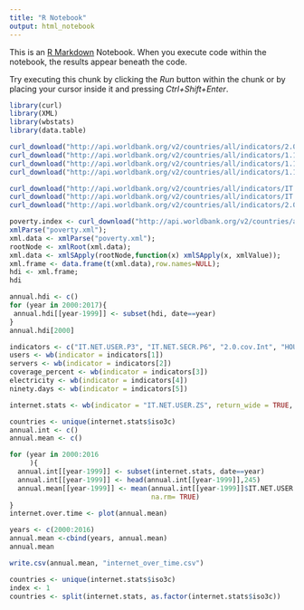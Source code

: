 ```yaml
---
title: "R Notebook"
output: html_notebook
---
```


This is an [R Markdown](http://rmarkdown.rstudio.com) Notebook. When you execute code within the notebook, the results appear beneath the code. 

Try executing this chunk by clicking the *Run* button within the chunk or by placing your cursor inside it and pressing *Ctrl+Shift+Enter*. 

```r
library(curl)
library(XML)
library(wbstats)
library(data.table)
```

```r
curl_download("http://api.worldbank.org/v2/countries/all/indicators/2.0.cov.Math.pl_2.all?per_page=10000", "math_proficiency.xml")
curl_download("http://api.worldbank.org/v2/countries/all/indicators/1.1_ACCESS.ELECTRICITY.TOT?per_page=10000", "electricity.xml")
curl_download("http://api.worldbank.org/v2/countries/all/indicators/1.1_YOUTH.LITERACY.RATE?per_page=10000", "youth_literacy.xml")
curl_download("http://api.worldbank.org/v2/countries/all/indicators/1.1.PGap.Poor4uds?per_page=10000", "poverty_gap.xml")
```


```r
curl_download("http://api.worldbank.org/v2/countries/all/indicators/IT.NET.USER.P3?per_page=10000", "internet_users_per_thousand.xml")
curl_download("http://api.worldbank.org/v2/countries/all/indicators/IT.NET.SECR.P6?per_page=10000", "secure_servers.xml")
curl_download("http://api.worldbank.org/v2/countries/all/indicators/2.0.cov.Int?per_page=10000", "internet_coverage.xml")

```

```r
poverty.index <- curl_download("http://api.worldbank.org/v2/countries/all/indicators/UNDP.HDI.XD?per_page=20000", "poverty.xml");
xmlParse("poverty.xml");
xml.data <- xmlParse("poverty.xml");
rootNode <- xmlRoot(xml.data);
xml.data <- xmlSApply(rootNode,function(x) xmlSApply(x, xmlValue));
xml.frame <- data.frame(t(xml.data),row.names=NULL);
hdi <- xml.frame;
hdi
```
```r
annual.hdi <- c()
for (year in 2000:2017){
 annual.hdi[[year-1999]] <- subset(hdi, date==year)
}
annual.hdi[2000]
```

```r
indicators <- c("IT.NET.USER.P3", "IT.NET.SECR.P6", "2.0.cov.Int", "HOU.ELC.ACSN.ZS", "IT.NET.USER.ZS")
users <- wb(indicator = indicators[1])
servers <- wb(indicator = indicators[2])
coverage_percent <- wb(indicator = indicators[3])
electricity <- wb(indicator = indicators[4])
ninety.days <- wb(indicator = indicators[5])

```

```r
internet.stats <- wb(indicator = "IT.NET.USER.ZS", return_wide = TRUE, startdate = 2000, enddate = 2017)
```
```r
countries <- unique(internet.stats$iso3c)
annual.int <- c()
annual.mean <- c()

for (year in 2000:2016
     ){
  annual.int[[year-1999]] <- subset(internet.stats, date==year)
  annual.int[[year-1999]] <- head(annual.int[[year-1999]],245)
  annual.mean[[year-1999]] <- mean(annual.int[[year-1999]]$IT.NET.USER.ZS,
                                   na.rm= TRUE)
}
internet.over.time <- plot(annual.mean)
```

```r
years <- c(2000:2016)
annual.mean <-cbind(years, annual.mean)
annual.mean

write.csv(annual.mean, "internet_over_time.csv")
```



```r
countries <- unique(internet.stats$iso3c)
index <- 1
countries <- split(internet.stats, as.factor(internet.stats$iso3c))
```



